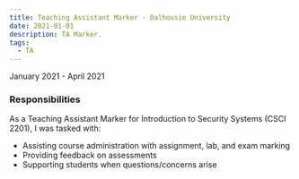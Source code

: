 ```yaml
---
title: Teaching Assistant Marker - Dalhousie University
date: 2021-01-01
description: TA Marker.
tags:
  - TA
---
```


January 2021 - April 2021

### Responsibilities

As a Teaching Assistant Marker for Introduction to Security Systems (CSCI 2201), I was tasked with:

- Assisting course administration with assignment, lab, and exam marking
- Providing feedback on assessments
- Supporting students when questions/concerns arise
